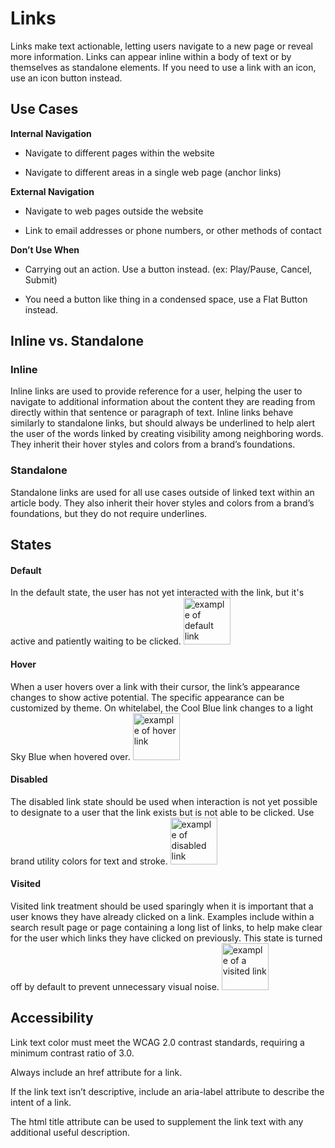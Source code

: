 
<Meta title="Components/Atoms/Links"/>


# Links

  
Links make text actionable, letting users navigate to a new page or reveal more information. Links can appear inline within a body of text or by themselves as standalone elements. If you need to use a link with an icon, use an icon button instead.

## Use Cases

  

**Internal Navigation**

- Navigate to different pages within the website

- Navigate to different areas in a single web page (anchor links)

  

**External Navigation**

-   Navigate to web pages outside the website
    
-   Link to email addresses or phone numbers, or other methods of contact
    

  

**Don’t Use When**

-   Carrying out an action. Use a button instead. (ex: Play/Pause, Cancel, Submit)
    
-   You need a button like thing in a condensed space, use a Flat Button instead.
    

  

## Inline vs. Standalone

  

### Inline
Inline links are used to provide reference for a user, helping the user to navigate to additional information about the content they are reading from directly within that sentence or paragraph of text. Inline links behave similarly to standalone links, but should always be underlined to help alert the user of the words linked by creating visibility among neighboring words. They inherit their hover styles and colors from a brand’s foundations.

  

### Standalone
Standalone links are used for all use cases outside of linked text within an article body. They also inherit their hover styles and colors from a brand’s foundations, but they do not require underlines.

  

## States

  

#### **Default**
In the default state, the user has not yet interacted with the link, but it's active and patiently waiting to be clicked.
 <img alt="example of default link" src="./images/Atoms-Links-DefaultState.png" width="75" />
  <br/>
  

#### Hover

When a user hovers over a link with their cursor, the link’s appearance changes to show active potential. The specific appearance can be customized by theme. On whitelabel, the Cool Blue link changes to a light Sky Blue when hovered over.
<img alt="example of hover link" src="./images/Atoms-Links-HoverState.png" width="75" />
  <br/>
  

#### Disabled

The disabled link state should be used when interaction is not yet possible to designate to a user that the link exists but is not able to be clicked. Use brand utility colors for text and stroke.
<img alt="example of disabled link" src="./images/Atoms-Links-DisabledState.png" width="75" />
  <br/>
  

#### Visited

Visited link treatment should be used sparingly when it is important that a user knows they have already clicked on a link. Examples include within a search result page or page containing a long list of links, to help make clear for the user which links they have clicked on previously. This state is turned off by default to prevent unnecessary visual noise.
<img alt="example of a visited link" src="./images/Atoms-Links-VisitedState.png" width="75" />
  <br/>
  

## Accessibility

  

Link text color must meet the WCAG 2.0 contrast standards, requiring a minimum contrast ratio of 3.0.

Always include an href attribute for a link.

  

If the link text isn’t descriptive, include an aria-label attribute to describe the intent of a link.

  

The html title attribute can be used to supplement the link text with any additional useful description.

